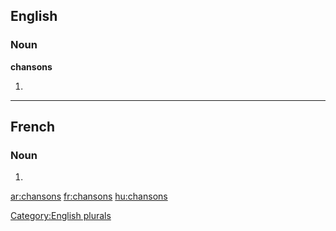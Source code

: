 ==English==

===Noun===
'''chansons'''

# {{plural of|[[chanson]]}}

[[Category:English plurals]]

----

==French==

===Noun===
{{infl|fr|plural}} {{f|p}}

# {{plural of|chanson|lang=French}}

[[ar:chansons]]
[[fr:chansons]]
[[hu:chansons]]